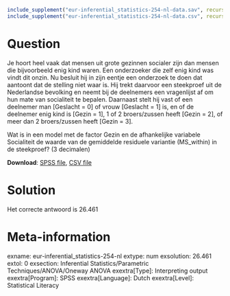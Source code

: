 ```r
include_supplement("eur-inferential_statistics-254-nl-data.sav", recursive = TRUE)
include_supplement("eur-inferential_statistics-254-nl-data.csv", recursive = TRUE)
```

Question
========
Je hoort heel vaak dat mensen uit grote gezinnen socialer zijn dan mensen die bijvoorbeeld enig kind waren. Een onderzoeker die zelf enig kind was vindt dit onzin. Nu besluit hij in zijn eentje een onderzoek te doen dat aantoont dat de stelling niet waar is. Hij trekt daarvoor een steekproef uit de Nederlandse bevolking en neemt bij de deelnemers een vragenlijst af om hun mate van socialiteit te bepalen. Daarnaast stelt hij vast of een deelnemer man [Geslacht = 0] of vrouw [Geslacht = 1] is, en of de deelnemer enig kind is [Gezin = 1], 1 of 2 broers/zussen heeft [Gezin = 2], of meer dan 2 broers/zussen heeft [Gezin = 3].

Wat is in een model met de factor Gezin en de afhankelijke variabele Socialiteit de waarde van de gemiddelde residuele variantie (MS_within) in de steekproef? (3 decimalen)

**Download**: [SPSS file](eur-inferential_statistics-254-nl-data.sav), [CSV file](eur-inferential_statistics-254-nl-data.csv)


Solution
========
Het correcte antwoord is 26.461


Meta-information
================
exname: eur-inferential_statistics-254-nl
extype: num
exsolution: 26.461
extol: 0
exsection: Inferential Statistics/Parametric Techniques/ANOVA/Oneway ANOVA
exextra[Type]: Interpreting output
exextra[Program]: SPSS
exextra[Language]: Dutch
exextra[Level]: Statistical Literacy
